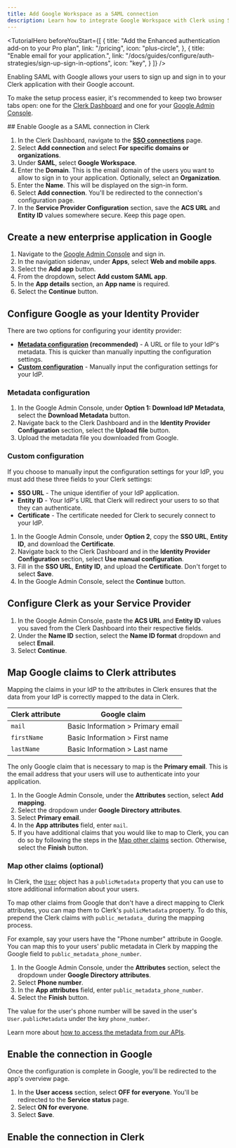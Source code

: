 ```yaml
---
title: Add Google Workspace as a SAML connection
description: Learn how to integrate Google Workspace with Clerk using SAML SSO.
---
```


<TutorialHero
  beforeYouStart={[
    {
      title: "Add the Enhanced authentication add-on to your Pro plan",
      link: "/pricing",
      icon: "plus-circle",
    },
    {
      title: "Enable email for your application.",
      link: "/docs/guides/configure/auth-strategies/sign-up-sign-in-options",
      icon: "key",
    }
  ]}
/>

Enabling SAML with Google allows your users to sign up and sign in to your Clerk application with their Google account.

To make the setup process easier, it's recommended to keep two browser tabs open: one for the [Clerk Dashboard](https://dashboard.clerk.com/~/user-authentication/sso-connections) and one for your [Google Admin Console](https://admin.google.com/).

<Steps>
  ## Enable Google as a SAML connection in Clerk

  1. In the Clerk Dashboard, navigate to the [**SSO connections**](https://dashboard.clerk.com/~/user-authentication/sso-connections) page.
  1. Select **Add connection** and select **For specific domains or organizations**.
  1. Under **SAML**, select **Google Workspace**.
  1. Enter the **Domain**. This is the email domain of the users you want to allow to sign in to your application. Optionally, select an **Organization**.
  1. Enter the **Name**. This will be displayed on the sign-in form.
  1. Select **Add connection**. You'll be redirected to the connection's configuration page.
  1. In the **Service Provider Configuration** section, save the **ACS URL** and **Entity ID** values somewhere secure. Keep this page open.

  ## Create a new enterprise application in Google

  1. Navigate to the [Google Admin Console](https://admin.google.com/) and sign in.
  1. In the navigation sidenav, under **Apps**, select **Web and mobile apps**.
  1. Select the **Add app** button.
  1. From the dropdown, select **Add custom SAML app**.
  1. In the **App details** section, an **App name** is required.
  1. Select the **Continue** button.

  ## Configure Google as your Identity Provider

  There are two options for configuring your identity provider:

  - **[Metadata configuration](#metadata-configuration) (recommended)** - A URL or file to your IdP's metadata. This is quicker than manually inputting the configuration settings.
  - [**Custom configuration**](#custom-configuration) - Manually input the configuration settings for your IdP.

  ### Metadata configuration

  1. In the Google Admin Console, under **Option 1: Download IdP Metadata**, select the **Download Metadata** button.
  1. Navigate back to the Clerk Dashboard and in the **Identity Provider Configuration** section, select the **Upload file** button.
  1. Upload the metadata file you downloaded from Google.

  ### Custom configuration

  If you choose to manually input the configuration settings for your IdP, you must add these three fields to your Clerk settings:

  - **SSO URL** - The unique identifier of your IdP application.
  - **Entity ID** - Your IdP's URL that Clerk will redirect your users to so that they can authenticate.
  - **Certificate** - The certificate needed for Clerk to securely connect to your IdP.

  1. In the Google Admin Console, under **Option 2**, copy the **SSO URL**, **Entity ID**, and download the **Certificate**.
  1. Navigate back to the Clerk Dashboard and in the **Identity Provider Configuration** section, select **Use manual configuration**.
  1. Fill in the **SSO URL**, **Entity ID**, and upload the **Certificate**. Don't forget to select **Save**.
  1. In the Google Admin Console, select the **Continue** button.

  ## Configure Clerk as your Service Provider

  1. In the Google Admin Console, paste the **ACS URL** and **Entity ID** values you saved from the Clerk Dashboard into their respective fields.
  1. Under the **Name ID** section, select the **Name ID format** dropdown and select **Email**.
  1. Select **Continue**.

  ## Map Google claims to Clerk attributes

  Mapping the claims in your IdP to the attributes in Clerk ensures that the data from your IdP is correctly mapped to the data in Clerk.

  | Clerk attribute | Google claim |
  | - | - |
  | `mail` | Basic Information > Primary email |
  | `firstName` | Basic Information > First name |
  | `lastName` | Basic Information > Last name |

  The only Google claim that is necessary to map is the **Primary email**. This is the email address that your users will use to authenticate into your application.

  1. In the Google Admin Console, under the **Attributes** section, select **Add mapping**.
  1. Select the dropdown under **Google Directory attributes**.
  1. Select **Primary email**.
  1. In the **App attributes** field, enter `mail`.
  1. If you have additional claims that you would like to map to Clerk, you can do so by following the steps in the [Map other claims](#map-other-claims-optional) section. Otherwise, select the **Finish** button.

  ### Map other claims (optional)

  In Clerk, the [`User`](/docs/reference/javascript/user) object has a `publicMetadata` property that you can use to store additional information about your users.

  To map other claims from Google that don't have a direct mapping to Clerk attributes, you can map them to Clerk's `publicMetadata` property. To do this, prepend the Clerk claims with `public_metadata_` during the mapping process.

  For example, say your users have the "Phone number" attribute in Google. You can map this to your users' public metadata in Clerk by mapping the Google field to `public_metadata_phone_number`.

  1. In the Google Admin Console, under the **Attributes** section, select the dropdown under **Google Directory attributes**.
  1. Select **Phone number**.
  1. In the **App attributes** field, enter `public_metadata_phone_number`.
  1. Select the **Finish** button.

  The value for the user's phone number will be saved in the user's `User.publicMetadata` under the key `phone_number`.

  Learn more about [how to access the metadata from our APIs](/docs/guides/users/extending).

  ## Enable the connection in Google

  Once the configuration is complete in Google, you'll be redirected to the app's overview page.

  1. In the **User access** section, select **OFF for everyone**. You'll be redirected to the **Service status** page.
  1. Select **ON for everyone**.
  1. Select **Save**.

  ## Enable the connection in Clerk

  <Include src="_partials/authentication/saml/enable-connection" />
</Steps>
